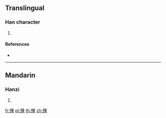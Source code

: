 ==Translingual==

===Han character===
{{Han char|rn=78|rad=歹|as=07|sn=11|four=|canj=MNDL|ids=⿰歹束}}

# {{defn|Han|sort=歹07}}

====References====
* {{Han ref|kx=0581.080|dkj=16475|dj=0973.180|hdz=21387.110|uh=6B90|ud=27536}}

----

==Mandarin==

===Hanzi===
{{cmn-hanzi|pin=[[sù]] ([[su4]])|wg=su<sup>4</sup>}}

# {{defn|lang=cmn|sort=歹07}}

[[fr:殐]]
[[pl:殐]]
[[th:殐]]
[[zh:殐]]